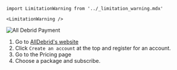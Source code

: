 ```mdx-code-block
import LimitationWarning from '../_limitation_warning.mdx'

<LimitationWarning />
```

![All Debrid Payment](/img/stremio/all_debrid_payment.png)

1. Go to [AllDebrid's website](https://alldebrid.com/?uid=3n8qa&lang=en)
2. Click `Create an account` at the top and register for an account.
3. Go to the Pricing page
4. Choose a package and subscribe.
